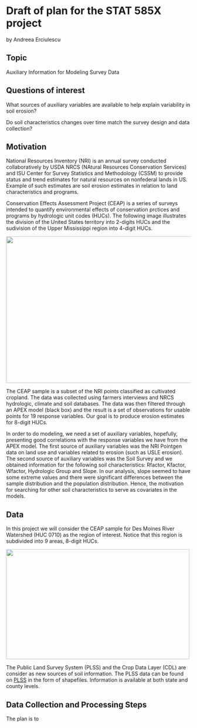 
Draft of plan for the STAT 585X project
=======================================
by Andreea Erciulescu


Topic
-----
Auxiliary Information for Modeling Survey Data


Questions of interest
---------------------
What sources of auxiliary variables are available to help explain variability in soil erosion?

Do soil characteristics changes over time match the survey design and data collection?

Motivation
----------
National Resources Inventory (NRI) is an annual survey conducted collaboratively by USDA NRCS (NAtural Resources Conservation Services) and ISU Center for Survey Statistics and Methodology (CSSM) to provide status and trend estimates for natural resources on nonfederal lands in US. Example of such estimates are soil erosion estimates in relation to land characteristics and programs.

Conservation Effects Assessment Project (CEAP) is a series of surveys intended to quantify environmental effects of conservation prctices and programs by hydrologic unit codes (HUCs). The following image illustrates the division of the United States territory into 2-digits HUCs and the sudivision of the Upper Mississippi region into 4-digit HUCs.  

<img src= "HUC2-4-8.jpg" height="400px" width="800px" />


The CEAP sample is a subset of the NRI points classified as cultivated cropland. The data was collected using farmers interviews and NRCS hydrologic, climate and soil databases. The data was then filtered through an APEX model (black box) and the result is a set of observations for usable points for 19 response variables. Our goal is to produce erosion estimates for 8-digit HUCs. 

In order to do modeling, we need a set of auxiliary variables, hopefully, presenting good correlations with the response variables we have from the APEX model. The first source of auxiliary variables was the NRI Pointgen data on land use and variables related to erosion (such as USLE erosion). The second source of auxiliary variables was the Soil Survey and we obtained information for the following soil characteristics: Rfactor, Kfactor, Wfactor, Hydrologic Group and Slope. In our analysis, slope seemed to have some extreme values and there were significant differences between the sample distribution and the population distribution. Hence, the motivation for searching for other soil characteristics to serve as covariates in the models. 


Data
----

In this project we will consider the CEAP sample for Des Moines River Watershed (HUC 0710) as the region of interest. Notice that this region is subdivided into 9 areas, 8-digit HUCs.

<img src= "BooneRaccoon.jpg" height="300px" width="500px"/>

The Public Land Survey System (PLSS) and the Crop Data Layer (CDL) are consider as new sources of soil information. The PLSS data can be found on [PLSS]([http://http://www.geocommunicator.gov/GeoComm/lsis_home/home/index.htm]) in the form of shapefiles. Information is available at both state and county levels.  

Data Collection and Processing Steps
------------------------------------

The plan is to 



